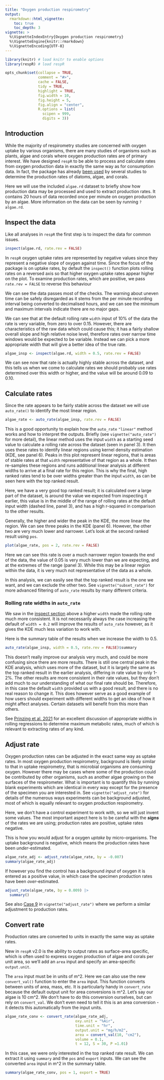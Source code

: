 ```yaml
---
title: "Oxygen production respirometry"
output: 
  rmarkdown::html_vignette:
    toc: true
    toc_depth: 3
vignette: >
  %\VignetteIndexEntry{Oxygen production respirometry}
  %\VignetteEngine{knitr::rmarkdown}
  %\VignetteEncoding{UTF-8}
---
```


```r
library(knitr) # load knitr to enable options
library(respR) # load respR

opts_chunk$set(collapse = TRUE, 
               comment = "#>", 
               cache = FALSE, 
               tidy = TRUE, 
               highlight = TRUE, 
               fig.width = 10, 
               fig.height = 5,
               fig.align = "center",
               R.options = list(
                 scipen = 999, 
                 digits = 3))
```

## Introduction {#intro}

While the majority of respirometry studies are concerned with oxygen uptake by various organisms, there are many studies of organisms such as plants, algae and corals where oxygen production rates are of primary interest. We have designed `respR` to be able to process and calculate rates from oxygen production data in exactly the same way as for consumption data. In fact, the package has already [been used]() by several studies to determine the production rates of diatoms, algae, and corals. 

Here we will use the included `algae.rd` dataset to briefly show how production data may be processed and used to extract production rates. It contains 20 hours of data recorded once per minute on oxygen production by an algae. More information on the data can be seen by running `?algae.rd`.

## Inspect the data {#inspect}

Like all analyses in `respR` the first step is to inspect the data for common issues.   

```r
inspect(algae.rd, rate.rev = FALSE)
```

In `respR` oxygen uptake rates are represented by negative values since they represent a negative slope of oxygen against time. Since the focus of the package is on uptake rates, by default the `inspect()` function plots rolling rates on a reversed axis so that higher oxygen uptake rates appear higher on the plot. To examine production rates, which are positive, we pass `rate.rev = FALSE` to reverse this behaviour 

We can see the data passes most of the checks. The warning about uneven time can be safely disregarded as it stems from the per minute recording interval being converted to decimalised hours, and we can see the minimum and maximum intervals indicate there are no major gaps. 

We can see that at the default rolling rate `width` input of 10% of the data the rate is very variable, from zero to over 0.15. However, there are characteristics of the raw data which could cause this; it has a fairly shallow overall slope and high relative noise level, therefore rates over narrow time windows would be expected to be variable. Instead we can pick a more appropriate width that will give a better idea of the true rate. 

```r
algae_insp <- inspect(algae.rd, width = 0.5, rate.rev = FALSE)
```

We can see now that rate is actually highly stable across the dataset, and this tells us when we come to calculate rates we should probably use rates determined over this width or higher, and the value will be around 0.09 to 0.10. 

## Calculate rates 

Since the rate appears to be fairly stable across the dataset we will use `auto_rate()` to identify the most linear region.

```r
algae_rate <- auto_rate(algae_insp, rate.rev = FALSE) 
```

This is a good opportunity to explain how the `auto_rate` `"linear"` method works and how to interpret the outputs. Briefly (see `vignette("auto_rate")` for more detail), the linear method uses the input `width` as a starting seed value to calculate a rolling rate across the dataset (seen in panel 3). It then uses these rates to identify linear regions using kernel density estimation (KDE, see panel 6). Peaks in this plot represent linear regions, that is areas of stable rates at that `width` representative of that region as a whole. It then re-samples these regions and runs additional linear analysis at different widths to arrive at a final rate for this region. This is why the final, high ranked rates tend to be over widths greater than the input `width`, as can be seen here with the top ranked result. 

Here, we have a very good top ranked result; it is calculated over a large part of the dataset, is around the value we expected from inspecting it earlier, this value is in the middle of the range of rolling rates at the default input width (dashed line, panel 3), and has a high r-squared in comparison to the other results. 

Generally, the higher and wider the peak in the KDE, the more linear the region. We can see three peaks in the KDE (panel 6). However, the other two are very much lower and narrower. Let's look at the second ranked result using `pos`. 

```r
plot(algae_rate, pos = 2, rate.rev = FALSE) 
```

Here we can see this rate is over a much narrower region towards the end of the data, the value of 0.05 is very much lower than we are expecting, and at the extremes of the range (panel 3). While this may be a linear region within the data, it is very much not representative of the data as a whole. 

In this analysis, we can easily see that the top ranked result is the one we want, and we can exclude the other two. See `vignette("subset_rate")` for more advanced filtering of `auto_rate` results by many different criteria. 

### Rolling rate widths in `auto_rate`

We saw in the [inspect section](#inspect) above a higher `width` made the rolling rate much more consistent. It is not necessarily always the case increasing the default of `width = 0.2` will improve the results of `auto_rate` however, as it gives the KDE much less variation to work with. 

Here is the summary table of the results when we increase the width to 0.5.

```r
auto_rate(algae_insp, width = 0.5, rate.rev = FALSE)$summary
```

This doesn't really improve our analysis very much, and could be more confusing since there are more results. There is still one central peak in the KDE analysis, which uses more of the dataset, but it is largely the same as the top ranked result in the earlier analysis, differing in rate value by only 1-2%. The other results are more consistent in their rate values, but they don't add much to our understanding of what our final rate should be. Therefore, in this case the default `width` provided us with a good result, and there is no real reason to change it. This does however serve as a good example of how users should experiment with different widths to get an idea of how it might affect analyses. Certain datasets will benefit from this more than others. 

See [Prinzing et al. 2021](https://onlinelibrary.wiley.com/doi/10.1002/ece3.7732) for an excellent discussion of appropriate widths in rolling regressions to determine maximum metabolic rates, much of which is relevant to extracting rates of any kind. 

## Adjust rate

Oxygen production rates can be adjusted in the exact same way as uptake rates. In most oxygen production respirometry, background is likely similar to that in uptake respirometry, that is microbial organisms are consuming oxygen. However there may be cases where some of the production could be contributed by other organisms, such as another algae growing on the surfaces of the respirometer. What is important is to quantify this by running blank experiments which are identical in every way except for the presence of the specimen you are interested in. See `vignette("adjust_rate")` for details of the numerous ways experiments can be background adjusted, most of which is equally relevant to oxygen production respirometry.

Here, we don't have a control experiment to work with, so we will just invent some values. The most important aspect here is to be careful with the ***signs*** of the rates we are using; production rates are positive, uptake rates negative. 

This is how you would adjust for a oxygen *uptake* by micro-organisms. The uptake background is negative, which means the production rates have been *under*-estimated.

```r
algae_rate_adj <- adjust_rate(algae_rate, by = -0.007)  
summary(algae_rate_adj)
```

If however you find the control has a background *input* of oxygen it is entered as a positive value, in which case the specimen production rates have been *over-*estimated.

```r
adjust_rate(algae_rate, by = 0.009) |>
  summary()
```

See also [Case 9]() in `vignette("adjust_rate")` where we perform a similar adjustment to production rates. 

## Convert rate

Production rates are converted to units in exactly the same way as uptake rates. 

New in `respR` v2.0 is the ability to output rates as surface-area specific, which is often used to express oxygen production of algae and corals per unit area, so we'll add an `area` input and specify an area-specific `output.unit`. 

The `area` input must be in units of m^2. Here we can also use the new `convert_val()` function to enter the `area` input. This function converts between units of area, mass, etc. It is particularly handy in `convert_rate` because the default output unit for area conversions is m^2. Let's say our algae is 10 cm^2. We don't have to do this conversion ourselves, but can rely on `convert_val`. We don't even need to tell it this is an area conversion - it detects this automatically from the input units. 

```r
algae_rate_conv <- convert_rate(algae_rate_adj, 
                                oxy.unit = "%Air", 
                                time.unit = "hr", 
                                output.unit = "mg/h/m2",
                                area = convert_val(10, "cm2"),
                                volume = 0.1,
                                t = 12, S = 30, P =1.01)
```

In this case, we were only interested in the top ranked rate result. We can extract it using `summary` and the `pos` and `export` inputs. We can see the converted `area` input in m^2 in the summary table. 

```r
summary(algae_rate_conv, pos = 1, export = TRUE)
```
